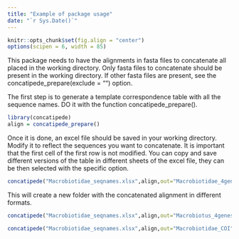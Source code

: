 ```yaml
---
title: "Example of package usage"
date: "`r Sys.Date()`"
---
```


```r
knitr::opts_chunk$set(fig.align = "center")
options(scipen = 6, width = 85)
```

This package needs to have the alignments in fasta files to concatenate all placed in the working directory. Only fasta files to concatenate should be present in the working directory. If other fasta files are present, see the concatipede_prepare(exclude = "") option.  


The first step is to generate a template correspondence table with all the sequence names. DO it with the function concatipede_prepare().  
```r
library(concatipede)
align = concatipede_prepare()
```

Once it is done, an excel file should be saved in your working directory. Modify it to reflect the sequences you want to concatenate. It is important that the first cell of the first row is not modified. You can copy and save different versions of the table in different sheets of the excel file, they can be then selected with the specific option.

```r
concatipede("Macrobiotidae_seqnames.xlsx",align,out="Macrobiotidae_4genes",excel.sheet = 1)
```
This will create a new folder with the concatenated alignment in different formats.

```r
concatipede("Macrobiotidae_seqnames.xlsx",align,out="Macrobiotus_4genes",excel.sheet = 2)
```

```r
concatipede("Macrobiotidae_seqnames.xlsx",align,out="Macrobiotidae_COI",excel.sheet = 3)
```

